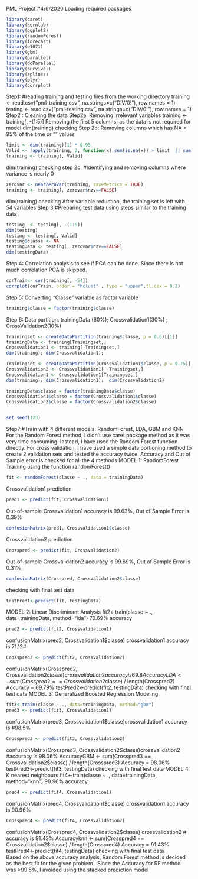 PML Project  #4/6/2020
Loading required packages

```{r }
library(caret)
library(kernlab)
library(ggplot2)
library(randomForest)
library(forecast)
library(e1071)
library(gbm)
library(parallel)
library(doParallel)
library(survival)
library(splines)
library(plyr)
library(corrplot)
```

Step1: #reading training and testing files from the working directory
training <- read.csv("pml-training.csv", na.strings=c("DIV/0!"), row.names = 1)
testing <- read.csv("pml-testing.csv", na.strings=c("DIV/0!"), row.names = 1)
Step2 : Cleaning the data 
Step2a: Removing irrelevant variables
training <- training[, -(1:5)] Removing the first 5 columns, as the data is not required for model
dim(training) checking
Step 2b:  Removing columns which has NA > 95% of the time  or "" values

```{r }
limit <- dim(training)[1] * 0.95 
Valid <- !apply(training, 2, function(x) sum(is.na(x)) > limit  || sum(x=="") > limit)
training <- training[, Valid]
```

dim(training) checking
step 2c: #Identifying and removing columns where variance is nearly 0 

```{r }
zerovar <- nearZeroVar(training, saveMetrics = TRUE) 
training <- training[, zerovar$nzv==FALSE]
```

dim(training) checking
After variable reduction, the training set is left with 54 variables
Step 3:#Preparing test data using steps similar to the training data

```{r }
testing  <- testing[, -(1:5)] 
dim(testing)
testing <- testing[, Valid]
testing$classe <- NA
testingData <- testing[, zerovar$nzv==FALSE]
dim(testingData)
```

Step 4: Correlation analysis to see if PCA can be done. Since there is not much correlation PCA is skipped.

```{r }
corTrain<- cor(training[, -54])
corrplot(corTrain, order = "hclust" , type = "upper",tl.cex = 0.2)
```

Step 5: Converting "Classe" variable as factor variable 

```{r }
training$classe = factor(training$classe)
```

Step 6: Data partition. trainingData (60%); Crossvalidation1(30%) ; CrossValidation2(10%)

```{r }
Trainingset <- createDataPartition(training$classe, p = 0.6)[[1]]
trainingData <- training[Trainingset,]
Crossvalidation1 <- training[-Trainingset,]
dim(training); dim(Crossvalidation1);

Trainingset <- createDataPartition(Crossvalidation1$classe, p = 0.75)[[1]]
Crossvalidation2 <- Crossvalidation1[ -Trainingset,]
Crossvalidation1 <- Crossvalidation1[Trainingset,]
dim(training); dim(Crossvalidation1);  dim(Crossvalidation2)

trainingData$classe = factor(trainingData$classe)
Crossvalidation1$classe = factor(Crossvalidation1$classe)
Crossvalidation2$classe = factor(Crossvalidation2$classe)


set.seed(123)
```

Step7:#Train with 4 different models: RandomForest, LDA, GBM and KNN
For the Random Forest method, I didn't use caret package method as it was very time consuming. Instead, I have used the Random Forest function directly. 
For cross validation, I have used a simple data portioning method to create 2 validation sets and tested the accuracy twice. 
 Accuracy and Out of Sample error is checked for all the 4 methods
MODEL 1: RandomForest
Training using the function randomForest()

```{r }
fit <- randomForest(classe ~ ., data = trainingData)
```

Crossvalidation1 prediction

```{r }
pred1 <- predict(fit, Crossvalidation1)  
```

Out-of-sample Crossvalidation1 accuracy is 99.63%, Out of Sample Error is 0.39%

```{r }
confusionMatrix(pred1, Crossvalidation1$classe)
```

Crossvalidation2 prediction

```{r }
Crosspred <- predict(fit, Crossvalidation2)
```

Out-of-sample Crossvalidation2 accuracy is 99.69%, Out of Sample Error is 0.31%

```{r }
confusionMatrix(Crosspred, Crossvalidation2$classe)
```

checking with final test data 

```{r }
testPred1<-predict(fit, testingData)  
```

MODEL 2: Linear Discriminant Analysis
fit2<-train(classe ~ ., data=trainingData, method="lda") 70.69% accuracy

```{r }
pred2 <- predict(fit2, Crossvalidation1)  
```

confusionMatrix(pred2, Crossvalidation1$classe) crossvalidation1 accuracy is 71.12#

```{r }
Crosspred2 <- predict(fit2, Crossvalidation2)
```

confusionMatrix(Crosspred2, Crossvalidation2$classe)crossvalidation2  accuracy is 69.8%
AccuracyLDA <- sum(Crosspred2 == Crossvalidation2$classe) / length(Crosspred2) Accuracy = 69.79%
testPred2<-predict(fit2, testingData) checking with final test data 
MODEL 3: Generalized Boosted Regression Modeling

```{r }
fit3<-train(classe ~ ., data=trainingData, method="gbm") 
pred3 <- predict(fit3, Crossvalidation1)   
```

confusionMatrix(pred3, Crossvalidation1$classe)crossvalidation1 accuracy is #98.5% 

```{r }
Crosspred3 <- predict(fit3, Crossvalidation2)
```

confusionMatrix(Crosspred3, Crossvalidation2$classe)crossvalidation2 #accuracy is 98.06%
AccuracyGBM <- sum(Crosspred3 == Crossvalidation2$classe) / length(Crosspred3) Accuracy = 98.06%
testPred3<-predict(fit3, testingData) checking with final test data 
MODEL 4: K nearest neighbours
fit4<-train(classe ~ ., data=trainingData, method="knn")  90.96% accuracy

```{r }
pred4 <- predict(fit4, Crossvalidation1)  
```

confusionMatrix(pred4, Crossvalidation1$classe) crossvalidation1 accuracy is 90.96%

```{r }
Crosspred4 <- predict(fit4, Crossvalidation2)
```

confusionMatrix(Crosspred4, Crossvalidation2$classe) crossvalidation2 #  accuracy is 91.43%
Accuracyknn <- sum(Crosspred4 == Crossvalidation2$classe) / length(Crosspred4) Accuracy = 91.43%
testPred4<-predict(fit4, testingData) checking with final test data  
Based on the above accuracy analysis, Random Forest method is decided as the best fit for the given problem .
Since the Accuracy for RF method was >99.5%, I avoided using the stacked prediction model  
